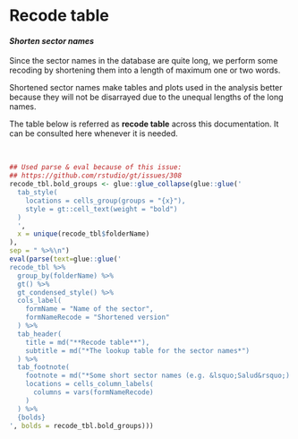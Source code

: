 
# Recode table {-#recode-table}

#### <i>Shorten sector names</i> {-}

Since the sector names in the database are quite long, we perform some recoding
by shortening them into a length of maximum one or two words.

Shortened sector names make tables and plots used in the analysis better because
they will not be disarrayed due to the unequal lengths of the long names.

The table below is referred as **recode table** across this documentation. 
It can be consulted here whenever it is needed.

<br>

```r
## Used parse & eval because of this issue: 
## https://github.com/rstudio/gt/issues/308
recode_tbl.bold_groups <- glue::glue_collapse(glue::glue('
  tab_style(
    locations = cells_group(groups = "{x}"),
    style = gt::cell_text(weight = "bold")
  )
  ',
  x = unique(recode_tbl$folderName)
),
sep = " %>%\n")
eval(parse(text=glue::glue('
recode_tbl %>% 
  group_by(folderName) %>% 
  gt() %>% 
  gt_condensed_style() %>% 
  cols_label(
    formName = "Name of the sector",
    formNameRecode = "Shortened version"
  ) %>% 
  tab_header(
    title = md("**Recode table**"),
    subtitle = md("*The lookup table for the sector names*")
  ) %>%
  tab_footnote(
    footnote = md("*Some short sector names (e.g. &lsquo;Salud&rsquo;) stay as such, no need to make them even shorter*"),
    locations = cells_column_labels(
      columns = vars(formNameRecode)
    )
  ) %>% 
  {bolds}
', bolds = recode_tbl.bold_groups)))
```

